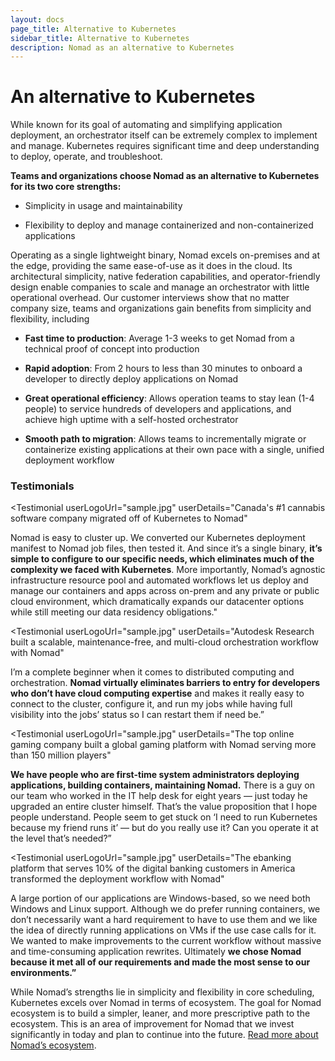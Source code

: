 ```yaml
---
layout: docs
page_title: Alternative to Kubernetes
sidebar_title: Alternative to Kubernetes
description: Nomad as an alternative to Kubernetes
---
```


# An alternative to Kubernetes

While known for its goal of automating and simplifying application deployment, an orchestrator itself can be extremely complex to implement and manage. Kubernetes requires significant time and deep understanding to deploy, operate, and troubleshoot.

<Callout>

**Teams and organizations choose Nomad as an alternative to Kubernetes for its two core strengths:**

- Simplicity in usage and maintainability

- Flexibility to deploy and manage containerized and non-containerized applications

</Callout>

Operating as a single lightweight binary, Nomad excels on-premises and at the edge, providing the same ease-of-use as it does in the cloud. Its architectural simplicity, native federation capabilities, and operator-friendly design enable companies to scale and manage an orchestrator with little operational overhead. Our customer interviews show that no matter company size, teams and organizations gain benefits from simplicity and flexibility, including

- **Fast time to production**: Average 1-3 weeks to get Nomad from a technical proof of concept into production

- **Rapid adoption**: From 2 hours to less than 30 minutes to onboard a developer to directly deploy applications on Nomad

- **Great operational efficiency**: Allows operation teams to stay lean (1-4 people) to service hundreds of developers and applications, and achieve high uptime with a self-hosted orchestrator

- **Smooth path to migration**: Allows teams to incrementally migrate or containerize existing applications at their own pace with a single, unified deployment workflow

### Testimonials

<Testimonial
  userLogoUrl="sample.jpg"
  userDetails="Canada's #1 cannabis software company migrated off of Kubernetes to Nomad"
>

Nomad is easy to cluster up. We converted our Kubernetes deployment manifest to Nomad job files, then tested it. And since it’s a single binary, **it’s simple to configure to our specific needs, which eliminates much of the complexity we faced with Kubernetes**. More importantly, Nomad’s agnostic infrastructure resource pool and automated workflows let us deploy and manage our containers and apps across on-prem and any private or public cloud environment, which dramatically expands our datacenter options while still meeting our data residency obligations."

</Testimonial>

<Testimonial
  userLogoUrl="sample.jpg"
  userDetails="Autodesk Research built a scalable, maintenance-free, and multi-cloud orchestration workflow with Nomad"
>

I’m a complete beginner when it comes to distributed computing and orchestration. **Nomad virtually eliminates barriers to entry for developers who don’t have cloud computing expertise** and makes it really easy to connect to the cluster, configure it, and run my jobs while having full visibility into the jobs’ status so I can restart them if need be.”

</Testimonial>

<Testimonial
  userLogoUrl="sample.jpg"
  userDetails="The top online gaming company built a global gaming platform with Nomad serving more than 150 million players"
>

**We have people who are first-time system administrators deploying applications, building containers, maintaining Nomad.** There is a guy on our team who worked in the IT help desk for eight years — just today he upgraded an entire cluster himself. That’s the value proposition that I hope people understand. People seem to get stuck on ‘I need to run Kubernetes because my friend runs it’ — but do you really use it? Can you operate it at the level that’s needed?”

</Testimonial>

<Testimonial
  userLogoUrl="sample.jpg"
  userDetails="The ebanking platform that serves 10% of the digital banking customers in America transformed the deployment workflow with Nomad"
>

A large portion of our applications are Windows-based, so we need both Windows and Linux support. Although we do prefer running containers, we don’t necessarily want a hard requirement to have to use them and we like the idea of directly running applications on VMs if the use case calls for it. We wanted to make improvements to the current workflow without massive and time-consuming application rewrites. Ultimately **we chose Nomad because it met all of our requirements and made the most sense to our environments.”**

</Testimonial>

While Nomad’s strengths lie in simplicity and flexibility in core scheduling, Kubernetes excels over Nomad in terms of ecosystem. The goal for Nomad ecosystem is to build a simpler, leaner, and more prescriptive path to the ecosystem. This is an area of improvement for Nomad that we invest significantly in today and plan to continue into the future. [Read more about Nomad’s ecosystem](/docs/ecosystem).
